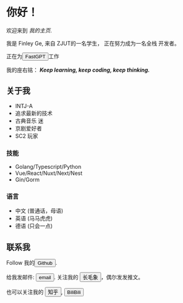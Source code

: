 
# 你好！

<Avatar />

欢迎来到 *我的主页*.

我是 Finley Ge,
来自
<HoverComment comment="浙江工业大学">ZJUT</HoverComment>的一名学生，
正在努力成为一名<HoverComment comment="前后软硬">全栈</HoverComment> 开发者。

正在为<Button color="lightblue" link="https://fastgpt.run/"> FastGPT </Button>工作

我的座右铭：
***Keep learning, keep coding, keep thinking.***

## 关于我

- <HoverComment comment="MBTI">INTJ-A</HoverComment>
- 追求最新的技术
- <HoverComment comment="最爱的作曲家是巴赫">古典音乐</HoverComment> 迷
- 京剧爱好者
- <HoverComment comment="星际争霸2">SC2</HoverComment> 玩家

### 技能

- Golang/Typescript/Python
- Vue/React/Nuxt/Next/Nest
- Gin/Gorm

### 语言

- 中文 (普通话，母语)
- 英语 (马马虎虎)
- 德语 (只会一点)

## 联系我

Follow 我的<Button color="black" link="https://github.com/FinleyGe"> Github </Button>.

给我发邮件: <Button color="pink" link="mailto:finleyge@qq.com"> email </Button>.
关注我的 <Button color="#5A4DDF" link="https://g0v.social/@FinleyGe@g0v.social"> 长毛象 </Button>，偶尔发发推文。

也可以关注我的 <Button color="#0751bc" link="https://www.zhihu.com/people/ge-jun-75-34"> 知乎 </Button>, 
<Button color="pink" link="https://space.bilibili.com/62847286"> BiliBili </Button>
